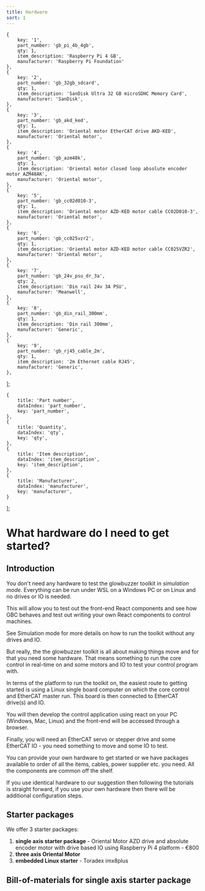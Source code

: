 ```yaml
---
title: Hardware
sort: 1
---
```




    {
        key: '1',
        part_number: 'gb_pi_4b_4gb',
        qty: 1,
        item_description: 'Raspberry Pi 4 GB',
        manufacturer: 'Raspberry Pi Foundation'
    },
    {
        key: '2',
        part_number: 'gb_32gb_sdcard',
        qty: 1,
        item_description: 'SanDisk Ultra 32 GB microSDHC Memory Card',
        manufacturer: 'SanDisk',
    },
    {
        key: '3',
        part_number: 'gb_akd_ked',
        qty: 1,
        item_description: 'Oriental motor EtherCAT drive AKD-KED',
        manufacturer: 'Oriental motor',
    },
    {
        key: '4',
        part_number: 'gb_azm48k',
        qty: 1,
        item_description: 'Oriental motor closed loop absolute encoder motor AZM48AK',
        manufacturer: 'Oriental motor',
    },
    {
        key: '5',
        part_number: 'gb_cc02d010-3',
        qty: 1,
        item_description: 'Oriental motor AZD-KED motor cable CC02D010-3',
        manufacturer: 'Oriental motor',
    },
    {
        key: '6',
        part_number: 'gb_cc025vzr2',
        qty: 1,
        item_description: 'Oriental motor AZD-KED motor cable CC025VZR2',
        manufacturer: 'Oriental motor',
    },
    {
        key: '7',
        part_number: 'gb_24v_psu_dr_3a',
        qty: 2,
        item_description: 'Din rail 24v 3A PSU',
        manufacturer: 'Meanwell',
    },
    {
        key: '8',
        part_number: 'gb_din_rail_300mm',
        qty: 1,
        item_description: 'Din rail 300mm',
        manufacturer: 'Generic',
    },
    {
        key: '9',
        part_number: 'gb_rj45_cable_2m',
        qty: 1,
        item_description: '2m Ethernet cable RJ45',
        manufacturer: 'Generic',
    },
];


    {
        title: 'Part number',
        dataIndex: 'part_number',
        key: 'part_number',
    },
    {
        title: 'Quantity',
        dataIndex: 'qty',
        key: 'qty',
    },
    {
        title: 'Item description',
        dataIndex: 'item_description',
        key: 'item_description',
    },
    {
        title: 'Manufacturer',
        dataIndex: 'manufacturer',
        key: 'manufacturer',
    }
];


# What hardware do I need to get started?

## Introduction
You don't need any hardware to test the glowbuzzer toolkit in *simulation mode*. Everything can be run under WSL on a Windows PC or on Linux and no drives or IO is needed.

This will allow you to test out the front-end React components and see how GBC behaves and test out writing your own React components to control machines.

See <Link to="../simulation">Simulation mode</Link> for more details on how to run the toolkit without any drives and IO.

But really, the the glowbuzzer toolkit is all about making things move and for that you need some hardware. That means something to run the core control in real-time on and some motors and IO to test your control program with.

In terms of the platform to run the toolkit on, the easiest route to getting started is using a Linux single board computer on which the core control and EtherCAT master run. This board is then connected to EtherCAT drive(s) and IO.

You will then develop the control application using react on your PC (Windows, Mac, Linux) and the front-end will be accessed through a browser.

Finally, you will need an EtherCAT servo or stepper drive and some EtherCAT IO - you need something to move and some IO to test.

You can provide your own hardware to get started or we have packages available to order of all the items, cables, power supplier etc. you need. All the components are common off the shelf.

If you use identical hardware to our suggestion then following the tutorials is straight forward, if you use your own hardware then there will be additional configuration steps.


## Starter packages

We offer 3 starter packages:
1. **single axis starter package** - Oriental Motor AZD drive and absolute encoder motor with drive based IO using Raspberry Pi 4 platform - €800
1. **three axis Oriental Motor**
1. **embedded Linux starter** - Toradex imx8plus




## Bill-of-materials for single axis starter package

<Table dataSource={dataSource} columns={columns} bordered={true}/>



